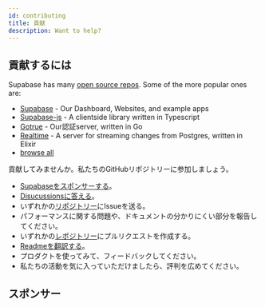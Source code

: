 ```yaml
---
id: contributing
title: 貢献
description: Want to help?
---
```



## 貢献するには

Supabase has many [open source repos](https://github.com/orgs/supabase/repositories). Some of the more popular ones are:
  - [Supabase](https://github.com/supabase/supabase) - Our Dashboard, Websites, and example apps
  - [Supabase-js](https://github.com/supabase/supabase-js) - A clientside library written in Typescript
  - [Gotrue](https://github.com/supabase/gotrue) - Our認証server, written in Go
  - [Realtime](https://github.com/supabase/realtime) - A server for streaming changes from Postgres, written in Elixir 
  - [browse all]((https://github.com/orgs/supabase/repositories))

貢献してみませんか。私たちのGitHubリポジトリーに参加しましょう。

- [Supabaseをスポンサーする](https://github.com/sponsors/supabase)。
- [Disucussionsに答える](https://github.com/supabase/supabase/discussions)。
- いずれかの[リポジトリー](https://github.com/orgs/supabase/repositories)にIssueを送る。
- パフォーマンスに関する問題や、ドキュメントの分かりにくい部分を報告してください。
- いずれかの[レポジトリー](https://github.com/orgs/supabase/repositories)にプルリクエストを作成する。
- [Readmeを翻訳する](https://github.com/supabase/supabase/issues/1341)。
- プロダクトを使ってみて、フィードバックしてください。
- 私たちの活動を気に入っていただけましたら、評判を広めてください。


## スポンサー

<Sponsors />
